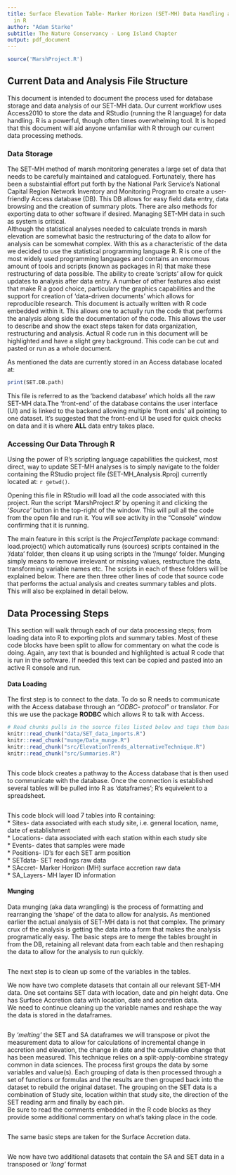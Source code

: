 ```yaml
---
title: Surface Elevation Table- Marker Horizon (SET-MH) Data Handling and Analaysis
  in R
author: "Adam Starke"
subtitle: The Nature Conservancy - Long Island Chapter
output: pdf_document
---
```


```r
source('MarshProject.R')

```

## Current Data and Analysis File Structure
This document is intended to document the process used for database storage and data analysis of our SET-MH data. Our current workflow uses Access2010 to store the data and RStudio (running the R language) for data handling. R is a powerful, though often times overwhelming tool. It is hoped that this document will aid anyone unfamiliar with R through our current data processing methods.

### Data Storage

The SET-MH method of marsh monitoring generates a large set of data that needs to be carefully maintained and catalogued. Fortunately, there has been a substaintial effort put forth by the National Park Service's National Capital Region Network Inventory and Monitoring Program to create a user-friendly Access database (DB). This DB allows for easy field data entry, data browsing and the creation of summary plots. There are also methods for exporting data to other software if desired. Managing SET-MH data in such as system is critical.  
Although the statistical analyses needed to calculate trends in marsh elevation are somewhat basic the restructuring of the data to allow for analysis can be somewhat complex. With this as a characteristic of the data we decided to use the statistical programming language R. R is one of the most widely used programming languages and contains an enormous amount of tools and scripts (known as packages in R) that make these restructuring of data possible. The ability to create 'scripts' allow for quick updates to analysis after data entry. A number of other features also exist that make R a good choice, particulary the graphics capabilities and the support for creation of 'data-driven documents' which allows for reproducible research. This document is actually written with R code embedded within it. This allows one to actually run the code that performs the analysis along side the documentation of the code. This allows the user to describe and show the exact steps taken for data organization, restructuring and analysis. Actual R code run in this document will be highlighted and have a slight grey background. This code can be cut and pasted or run as a whole document.  

As mentioned the data are currently stored in an Access database located at:

```r
print(SET.DB.path)
```
This file is referred to as the 'backend database' which holds all the raw SET-MH data.The 'front-end' of the database contains the user interface (UI) and is linked to the backend allowing multiple 'front ends' all pointing to one dataset. It's suggested that the front-end UI be used for quick checks on data and it is where **ALL** data entry takes place. 

### Accessing Our Data Through R
Using the power of R's scripting language capabilities the quickest, most direct, way to update SET-MH analyses is to simply navigate to the folder containing the RStudio project file (SET-MH_Analysis.Rproj) currently located at: `r getwd()`.   

Opening this file in RStudio will load all the code associated with this project. Run the script 'MarshProject.R' by opening it and clicking the *'Source'* button in the top-right of the window. This will pull all the code from the open file and run it. You will see activity in the "Console" window confirming that it is running.  

The main feature in this script is the *ProjectTemplate* package command: load.project() which automatically runs (sources) scripts contained in the '/data' folder, then cleans it up using scripts in the '/munge' folder. Munging simply means to remove irrelevant or missing values, restructure the data, transforming variable names etc. The scripts in each of these folders will be explained below. There are then three other lines of code that source code that performs the actual analysis and creates summary tables and plots. This will also be explained in detail below.  

## Data Processing Steps

This section will walk through each of our data processing steps; from loading data into R to exporting plots and summary tables. Most of these code blocks have been split to allow for commentary on what the code is doing. Again, any text that is bounded and highlighted is actual R code that is run in the software. If needed this text can be copied and pasted into an active R console and run.  

#### Data Loading  

The first step is to connect to the data. To do so R needs to communicate with the Access database through an *"ODBC- protocol"* or translator. For this we use the package **RODBC** which allows R to talk with Access. 

```r
# Read chunks pulls in the source files listed below and tags them based on the first line of the source file (ex. '@knitr Data'). 
knitr::read_chunk("data/SET_data_imports.R")
knitr::read_chunk("munge/Data_munge.R")
knitr::read_chunk("src/ElevationTrends_alternativeTechnique.R")
knitr::read_chunk("src/Summaries.R")
```

```r
```
This code block creates a pathway to the Access database that is then used to communicate with the database. Once the connection is established several tables will be pulled into R as 'dataframes'; R's equivelent to a spreadsheet.   

```r
```

This code block will load 7 tables into R containing:  
* Sites- data associated with each study site, i.e. general location, name, date of establishment  
* Locations- data associated with each station within each study site   
* Events- dates that samples were made  
* Positions- ID's for each SET arm position  
* SETdata- SET readings raw data  
* SAccret- Marker Horizon (MH) surface accretion raw data  
* SA_Layers- MH layer ID information  

#### Munging
Data munging (aka data wrangling) is the process of formatting and rearranging the 'shape' of the data to allow for analysis. As mentioned earlier the actual analysis of SET-MH data is not that complex. The primary crux of the analysis is getting the data into a form that makes the analysis programatically easy. The basic steps are to merge the tables brought in from the DB, retaining all relevant data from each table and then reshaping the data to allow for the analysis to run quickly. 

```r
```

The next step is to clean up some of the variables in the tables. 

We now have two complete datasets that contain all our relevant SET-MH data. One set contains SET data with location, date and pin height data. One has Surface Accretion data with location, date and accretion data.  
We need to continue cleaning up the variable names and reshape the way the data is stored in the dataframes.

```r
```

By *'melting'* the SET and SA dataframes we will transpose or pivot the measurement data to allow for calculations of incremental change in accretion and elevation, the change in date and the cumulative change that has been measured. This technique relies on a split-apply-combine strategy common in data sciences. The process first groups the data by some variables and value(s). Each grouping of data is then processed through a set of functions or formulas and the results are then grouped back into the dataset to rebuild the original dataset. The grouping on the SET data is a combination of Study site, location within that study site, the direction of the SET reading arm and finally by each pin.  
Be sure to read the comments embedded in the R code blocks as they provide some additional commentary on what's taking place in the code. 


```r
```

The same basic steps are taken for the Surface Accretion data. 

```r

```

We now have two additional datasets that contain the SA and SET data in a transposed or *'long'* format 















